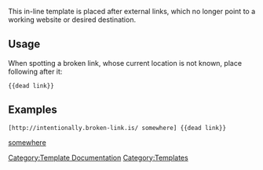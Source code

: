 This in-line template is placed after external links, which no longer point to a working website or desired destination.

==Usage==
When spotting a broken link, whose current location is not known, place following after it:
 <nowiki>{{dead link}}</nowiki>

==Examples==
 <nowiki>[http://intentionally.broken-link.is/ somewhere] {{dead link}}</nowiki>
[http://intentionally.broken-link.is/ somewhere] {{dead link|nocat= }}

<noinclude>[[Category:Template Documentation]]</noinclude>
<includeonly>[[Category:Templates]]</includeonly>